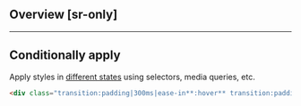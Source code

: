 ## Overview [sr-only]
<Overview/>

---

## Conditionally apply
Apply styles in [different states](/docs/states-and-queries) using selectors, media queries, etc.
```html
<div class="transition:padding|300ms|ease-in**:hover** transition:padding|300ms|ease-in**@sm** transition:padding|300ms|ease-in**@dark** transition:padding|300ms|ease-in**@print**">…</div>
```


